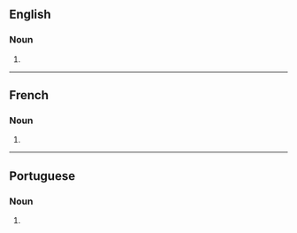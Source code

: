 {{also|quichés}}

==English==

===Noun===
{{head|en|noun plural form}}

# {{plural of|quiche|lang=en}}

----

==French==

===Noun===
{{head|fr|noun plural form|g=?}}

# {{plural of|quiche|lang=fr}}

----

==Portuguese==

===Noun===
{{head|pt|noun plural form}}

# {{plural of|quiche|lang=pt}}
